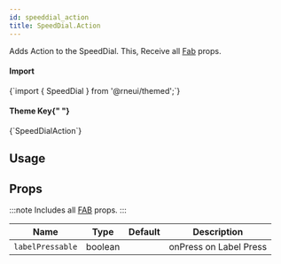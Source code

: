 ```yaml
---
id: speeddial_action
title: SpeedDial.Action
---
```



<IconsStyle />

Adds Action to the SpeedDial.
This, Receive all [Fab](fab#props) props.

<div class="row inline-flex-center">
  <div class="col col--3">
    <h4>Import</h4>
  </div>
  <div class="col col--9">
    <CodeBlock>{`import { SpeedDial } from '@rneui/themed';`}</CodeBlock>
  </div>
  <div class="col col--3">
    <h4>
      Theme Key{" "}
      <a href="../customizing#using-themeprovider">
        <BiInfoCircle />
      </a>
    </h4>
  </div>
  <div class="col col--9">
    <CodeBlock>{`SpeedDialAction`}</CodeBlock>
  </div>
</div>

## Usage

## Props

:::note
Includes all [FAB](fab#props) props.
:::

<div class='table-responsive'>

| Name             | Type    | Default | Description            |
| ---------------- | ------- | ------- | ---------------------- |
| `labelPressable` | boolean |         | onPress on Label Press |

</div>
